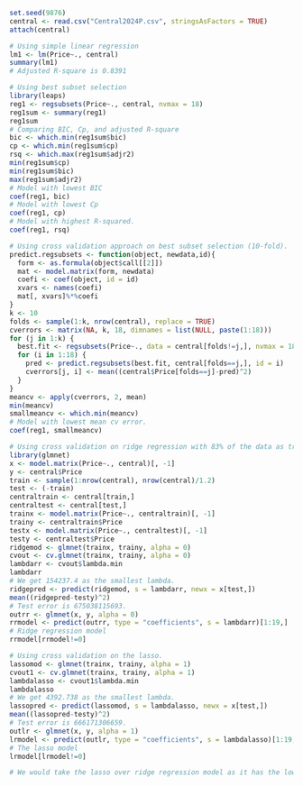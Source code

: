 ```r
set.seed(9876)
central <- read.csv("Central2024P.csv", stringsAsFactors = TRUE)
attach(central)

# Using simple linear regression
lm1 <- lm(Price~., central)
summary(lm1)
# Adjusted R-square is 0.8391

# Using best subset selection
library(leaps)
reg1 <- regsubsets(Price~., central, nvmax = 18)
reg1sum <- summary(reg1)
reg1sum
# Comparing BIC, Cp, and adjusted R-square
bic <- which.min(reg1sum$bic)
cp <- which.min(reg1sum$cp)
rsq <- which.max(reg1sum$adjr2)
min(reg1sum$cp)
min(reg1sum$bic)
max(reg1sum$adjr2)
# Model with lowest BIC
coef(reg1, bic)
# Model with lowest Cp
coef(reg1, cp)
# Model with highest R-squared.
coef(reg1, rsq)

# Using cross validation approach on best subset selection (10-fold).
predict.regsubsets <- function(object, newdata,id){
  form <- as.formula(object$call[[2]])
  mat <- model.matrix(form, newdata)
  coefi <- coef(object, id = id)
  xvars <- names(coefi)
  mat[, xvars]%*%coefi
}
k <- 10
folds <- sample(1:k, nrow(central), replace = TRUE)
cverrors <- matrix(NA, k, 18, dimnames = list(NULL, paste(1:18)))
for (j in 1:k) {
  best.fit <- regsubsets(Price~., data = central[folds!=j,], nvmax = 18)
  for (i in 1:18) {
    pred <- predict.regsubsets(best.fit, central[folds==j,], id = i)
    cverrors[j, i] <- mean((central$Price[folds==j]-pred)^2)
  }
}
meancv <- apply(cverrors, 2, mean)
min(meancv)
smallmeancv <- which.min(meancv)
# Model with lowest mean cv error.
coef(reg1, smallmeancv)

# Using cross validation on ridge regression with 83% of the data as training set.
library(glmnet)
x <- model.matrix(Price~., central)[, -1]
y <- central$Price
train <- sample(1:nrow(central), nrow(central)/1.2)
test <- (-train)
centraltrain <- central[train,]
centraltest <- central[test,]
trainx <- model.matrix(Price~., centraltrain)[, -1]
trainy <- centraltrain$Price
testx <- model.matrix(Price~., centraltest)[, -1]
testy <- centraltest$Price
ridgemod <- glmnet(trainx, trainy, alpha = 0)
cvout <- cv.glmnet(trainx, trainy, alpha = 0)
lambdarr <- cvout$lambda.min
lambdarr
# We get 154237.4 as the smallest lambda.
ridgepred <- predict(ridgemod, s = lambdarr, newx = x[test,])
mean((ridgepred-testy)^2)
# Test error is 675038115693.
outrr <- glmnet(x, y, alpha = 0)
rrmodel <- predict(outrr, type = "coefficients", s = lambdarr)[1:19,]
# Ridge regression model
rrmodel[rrmodel!=0]

# Using cross validation on the lasso.
lassomod <- glmnet(trainx, trainy, alpha = 1)
cvout1 <- cv.glmnet(trainx, trainy, alpha = 1)
lambdalasso <- cvout1$lambda.min
lambdalasso
# We get 4392.738 as the smallest lambda.
lassopred <- predict(lassomod, s = lambdalasso, newx = x[test,])
mean((lassopred-testy)^2)
# Test error is 666171306659.
outlr <- glmnet(x, y, alpha = 1)
lrmodel <- predict(outlr, type = "coefficients", s = lambdalasso)[1:19,]
# The lasso model
lrmodel[lrmodel!=0]

# We would take the lasso over ridge regression model as it has the lower test error.
```

